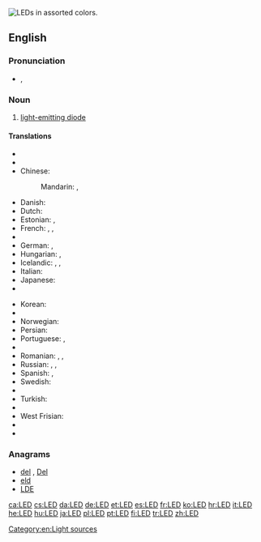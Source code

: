 {{wikipedia}}
[[Image:LEDs.jpg|thumb|right|LEDs in assorted colors.]]
{{also|led}}
==English==

===Pronunciation===
* {{IPA|/ɛl.iː.ˈdiː/}}, {{X-SAMPA|/eL.i:."di/}}

===Noun===
{{en-noun}}

# [[light-emitting diode]]

====Translations====
{{trans-top|light-emitting diode}}
* {{trreq|Armenian}}
* {{trreq|Burmese}}
* Chinese:
*: {{trreq|Cantonese}}
*: Mandarin: {{t|cmn|發光二極管|sc=Hani}}, {{t|cmn|发光二极管|tr=fāguāng èrjíguǎn|sc=Hani}}
* Danish: {{t-|da|lysdiode|c}}
* Dutch: {{t+|nl|led|m}}
* Estonian: {{t+|et|valgusdiood}}, {{t+|et|LED}}
* French: {{t+|fr|diode électroluminescente|f}}, {{t+|fr|DEL|f}}, {{t+|fr|LED|f}}
* {{trreq|Georgian}}
* German: {{t+|de|LED|f}}, {{t+|de|Leuchtdiode|f}}
* Hungarian: {{t+|hu|LED}}, {{t-|hu|fénykibocsátó dióda}}
* Icelandic: {{t-|is|ljósdíóða|f}}, {{t-|is|ljóstvistur|m}}, {{t-|is|ljóstvískaut|n}}
* Italian: {{t+|it|LED|m}}
* Japanese: {{t-|ja|発光ダイオード|tr=hakkō daiōdo|sc=Jpan}}
* {{trreq|Khmer}}
{{trans-mid}}
* Korean: {{t-|ko|발광 다이오드|tr=balgwang daiodeu|sc=Kore}}
* {{trreq|Lao}}
* Norwegian: {{t-|no|lysdiode|c}}
* Persian: {{t-|fa|ال‌ای‌دی|tr=el-i-di|sc=fa-Arab}}
* Portuguese: {{t+|pt|LED|m}}, {{t-|pt|díodo emissor de luz|m}}
* {{trreq|Punjabi}}
* Romanian: {{t-|ro|diodă luminoasă|f}}, {{t-|ro|LED|n}}, {{t-|ro|diodă emitentă de lumină|f}}
* Russian: {{t-|ru|СД|m|tr=SD|sc=Cyrl}}, {{t-|ru|СИД|m|tr=SID|sc=Cyrl}}, {{t+|ru|светодиод|m|tr=svetodiód|sc=Cyrl}}
* Spanish: {{t-|es|diodo luminoso|m}}, {{t+|es|led|m}}
* Swedish: {{t+|sv|lysdiod|c}}
* {{trreq|Thai}}
* Turkish: {{t+|tr|ışık yayan ikizuç}}
* {{trreq|Vietnamese}}
* West Frisian: {{t-|fy|dioade-lampke|n}}
* {{trreq|Yoruba}}
* {{trreq|Zhuang}}
{{trans-bottom}}

===Anagrams===
* [[del#English|del]] , [[Del#English|Del]]
* [[eld#English|eld]]
* [[LDE#English|LDE]]

[[Category:en:Light sources]]

[[ca:LED]]
[[cs:LED]]
[[da:LED]]
[[de:LED]]
[[et:LED]]
[[es:LED]]
[[fr:LED]]
[[ko:LED]]
[[hr:LED]]
[[it:LED]]
[[he:LED]]
[[hu:LED]]
[[ja:LED]]
[[pl:LED]]
[[pt:LED]]
[[fi:LED]]
[[tr:LED]]
[[zh:LED]]